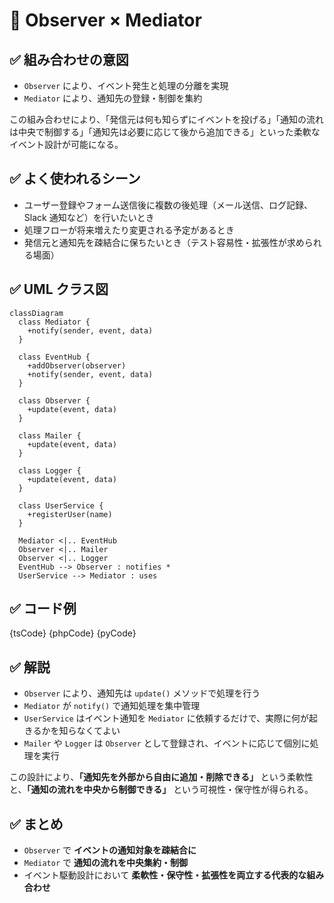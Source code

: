 

# 🧩 Observer × Mediator

## ✅ 組み合わせの意図

- `Observer` により、イベント発生と処理の分離を実現
- `Mediator` により、通知先の登録・制御を集約

この組み合わせにより、「発信元は何も知らずにイベントを投げる」「通知の流れは中央で制御する」「通知先は必要に応じて後から追加できる」といった柔軟なイベント設計が可能になる。

## ✅ よく使われるシーン

- ユーザー登録やフォーム送信後に複数の後処理（メール送信、ログ記録、Slack 通知など）を行いたいとき
- 処理フローが将来増えたり変更される予定があるとき
- 発信元と通知先を疎結合に保ちたいとき（テスト容易性・拡張性が求められる場面）

## ✅ UML クラス図

```mermaid
classDiagram
  class Mediator {
    +notify(sender, event, data)
  }

  class EventHub {
    +addObserver(observer)
    +notify(sender, event, data)
  }

  class Observer {
    +update(event, data)
  }

  class Mailer {
    +update(event, data)
  }

  class Logger {
    +update(event, data)
  }

  class UserService {
    +registerUser(name)
  }

  Mediator <|.. EventHub
  Observer <|.. Mailer
  Observer <|.. Logger
  EventHub --> Observer : notifies *
  UserService --> Mediator : uses
```

## ✅ コード例

<Tabs groupId="language">
  <TabItem value="ts" label="TypeScript">
    <CodeBlock language="ts">{tsCode}</CodeBlock>
  </TabItem>
  <TabItem value="php" label="PHP">
    <CodeBlock language="php">{phpCode}</CodeBlock>
  </TabItem>
  <TabItem value="python" label="Python">
    <CodeBlock language="python">{pyCode}</CodeBlock>
  </TabItem>
</Tabs>

## ✅ 解説

- `Observer` により、通知先は `update()` メソッドで処理を行う
- `Mediator` が `notify()` で通知処理を集中管理
- `UserService` はイベント通知を `Mediator` に依頼するだけで、実際に何が起きるかを知らなくてよい
- `Mailer` や `Logger` は `Observer` として登録され、イベントに応じて個別に処理を実行

この設計により、**「通知先を外部から自由に追加・削除できる」** という柔軟性と、**「通知の流れを中央から制御できる」** という可視性・保守性が得られる。

## ✅ まとめ

- `Observer` で **イベントの通知対象を疎結合に**
- `Mediator` で **通知の流れを中央集約・制御**
- イベント駆動設計において **柔軟性・保守性・拡張性を両立する代表的な組み合わせ**
